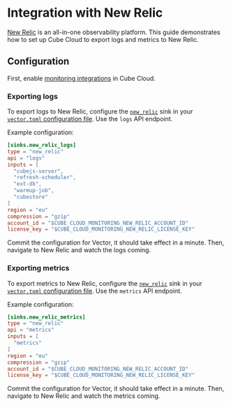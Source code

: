 # Integration with New Relic

[New Relic](https://newrelic.com) is an all-in-one observability platform.
This guide demonstrates how to set up Cube Cloud to export logs and metrics
to New Relic.

## Configuration

First, enable [monitoring integrations][ref-monitoring-integrations] in Cube
Cloud.

### Exporting logs

To export logs to New Relic, configure the
[`new_relic`](https://vector.dev/docs/reference/configuration/sinks/new_relic/)
sink in your [`vector.toml` configuration file][ref-monitoring-integrations-conf].
Use the `logs` API endpoint.

Example configuration:

```toml
[sinks.new_relic_logs]
type = "new_relic"
api = "logs"
inputs = [
  "cubejs-server",
  "refresh-scheduler",
  "ext-db",
  "warmup-job",
  "cubestore"
]
region = "eu"
compression = "gzip"
account_id = "$CUBE_CLOUD_MONITORING_NEW_RELIC_ACCOUNT_ID"
license_key = "$CUBE_CLOUD_MONITORING_NEW_RELIC_LICENSE_KEY"
```

Commit the configuration for Vector, it should take effect in a minute. Then,
navigate to New Relic and watch the logs coming.

### Exporting metrics

To export metrics to New Relic, configure the
[`new_relic`](https://vector.dev/docs/reference/configuration/sinks/new_relic/)
sink in your [`vector.toml` configuration file][ref-monitoring-integrations-conf].
Use the `metrics` API endpoint.

Example configuration:

```toml
[sinks.new_relic_metrics]
type = "new_relic"
api = "metrics"
inputs = [
  "metrics"
]
region = "eu"
compression = "gzip"
account_id = "$CUBE_CLOUD_MONITORING_NEW_RELIC_ACCOUNT_ID"
license_key = "$CUBE_CLOUD_MONITORING_NEW_RELIC_LICENSE_KEY"
```

Commit the configuration for Vector, it should take effect in a minute. Then,
navigate to New Relic and watch the metrics coming.


[ref-monitoring-integrations]: /product/workspace/monitoring
[ref-monitoring-integrations-conf]: /product/workspace/monitoring#configuration
